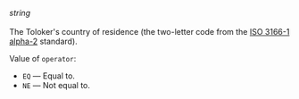 _string_<br/><br/>The Toloker's country of residence (the two-letter code from the [ISO 3166-1 alpha-2](https://www.iso.org/obp/ui/#search/code/) standard).

Value of `operator`:

- `EQ` — Equal to.
- `NE` — Not equal to.